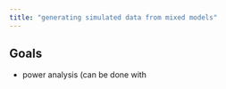 ```yaml
---
title: "generating simulated data from mixed models"
---
```


## Goals

* power analysis (can be done with 

